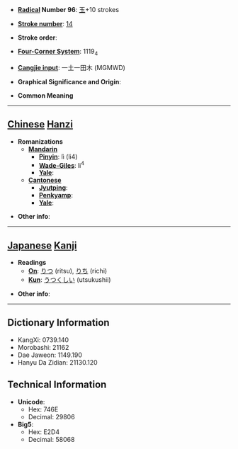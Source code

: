 * '''[[Wiktionary:Chinese radical index| Radical]] Number 96''': [[Wiktionary:Chinese radical index 玉|玉]]+10 strokes

* '''[[Wiktionary:Chinese total strokes index|Stroke number]]''': [[Wiktionary:Chinese total strokes index 14|14]]

* '''Stroke order''': 

* '''[[Wiktionary:Chinese four corner index|Four-Corner System]]''': 1119<sub>4</sub>

* '''[[Wiktionary:Chinese Cangjie index|Cangjie input]]''': 一土一田木 (MGMWD)

* '''Graphical Significance and Origin''': 

* '''Common Meaning'''

----

== [[Chinese]] [[Hanzi]] ==

* '''Romanizations'''
** '''[[Mandarin]]'''
*** '''[[Pinyin]]''': lì (li4)
*** '''[[Wade-Giles]]''': li<sup>4</sup>
*** '''[[Yale]]''': 
** '''[[Cantonese]]'''
*** '''[[Jyutping]]''':
*** '''[[Penkyamp]]''': 
*** '''[[Yale]]''': 

* '''Other info''': 

----

== [[Japanese]] [[Kanji]] ==

* '''Readings'''
** '''[[On]]''': [[りつ]] (ritsu), [[りち]] (richi)
** '''[[Kun]]''': [[うつくしい]] (utsukushii)

* '''Other info''':  

----

== Dictionary Information ==

* KangXi: 0739.140
* Morobashi: 21162
* Dae Jaweon: 1149.190
* Hanyu Da Zidian: 21130.120

== Technical Information ==

* '''Unicode''':
** Hex: 746E
** Decimal: 29806
* '''Big5''':
** Hex: E2D4
** Decimal: 58068
